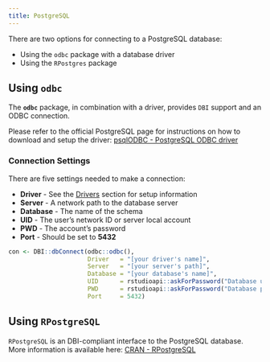```yaml
---
title: PostgreSQL
---
```


There are two options for connecting to a PostgreSQL database:

- Using the `odbc` package with a database driver
- Using the `RPostgres`  package

## Using `odbc`

The **`odbc`** package, in combination with a driver, provides `DBI` support and an ODBC connection.

Please refer to the official PostgreSQL page for instructions on how to download and setup the driver: [psqlODBC - PostgreSQL ODBC driver](https://odbc.postgresql.org/)


### Connection Settings

There are five settings needed to make a connection:

  - **Driver** - See the [Drivers](/drivers) section for setup information 
  - **Server** - A network path to the database server
  - **Database** - The name of the schema
  - **UID** - The user's network ID or server local account
  - **PWD** - The account's password
  - **Port** - Should be set to **5432**

```r

con <- DBI::dbConnect(odbc::odbc(),
                      Driver   = "[your driver's name]",
                      Server   = "[your server's path]",
                      Database = "[your database's name]",
                      UID      = rstudioapi::askForPassword("Database user"),
                      PWD      = rstudioapi::askForPassword("Database password")
                      Port     = 5432)

```

## Using `RPostgreSQL`

`RPostgreSQL` is an DBI-compliant interface to the PostgreSQL database.  More information is available here: [CRAN - RPostgreSQL](https://cran.r-project.org/web/packages/RPostgreSQL/index.html)


